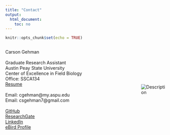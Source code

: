 ```yaml
---
title: "Contact"
output:
  html_document:
    toc: no
---
```


```r
knitr::opts_chunk$set(echo = TRUE)
```

<div style="display: flex; align-items: center;">
  <div style="flex: 1;">
  <p>Carson Gehman <br><br>  Graduate Research Assistant <br> Austin Peay State University <br> Center of Excellence in Field Biology <br> Office: SSCA134 <br> [Resume](https://docs.google.com/document/d/1BGp88Lj72oxV3lQAIW-QpsFJ24ORMobu/edit) <br><br> Email: cgehman@my.aspu.edu <br> Email: csgehman7@gmail.com <br><br> [GitHub](https://github.com/cgehman) <br>
[ResearchGate](https://www.researchgate.net/profile/Carson-Gehman-2?ev=prf_overview) <br>
[LinkedIn](https://www.linkedin.com/in/carson-gehman-4b0212203/) <br>
[eBird Profile](https://ebird.org/profile/NDIzNjIwNQ)<br> </p>
</div>
<div style="flex: 0;">
<img src="./images/bittern.jpg" alt="Description" style="max-width: 500px; margin-left: 20px;">
</div>
</div>


